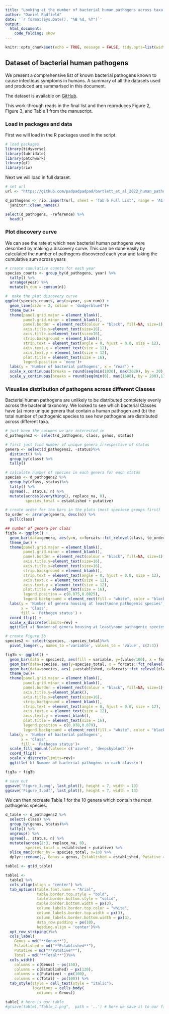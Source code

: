 ```yaml
---
title: "Looking at the number of bacterial human pathogens across taxa."
author: "Daniel Padfield"
date: '`r format(Sys.Date(), "%B %d, %Y")`'
output: 
  html_document:
    code_folding: show
---
```


```r
knitr::opts_chunk$set(echo = TRUE, message = FALSE, tidy.opts=list(width.cutoff=50), tidy = TRUE)
```

## Dataset of bacterial human pathogens

We present a comprehensive list of known bacterial pathogens known to cause infectious symptoms in humans. A summary of all the datasets used and produced are summarised in this document.

The dataset is available on [GitHub](https://github.com/padpadpadpad/bartlett_et_al_2022_human_pathogens/tree/master/data).

This work-through reads in the final list and then reproduces Figure 2, Figure 3, and Table 1 from the manuscript.

### Load in packages and data

First we will load in the R packages used in the script.

```r
# load packages
library(tidyverse)
library(lubridate)
library(patchwork)
library(gt)
library(rio)
```

Next we will load in full dataset.

```r
# set url
url <- "https://github.com/padpadpadpad/bartlett_et_al_2022_human_pathogens/raw/master/data/bacteria_human_pathogens.xlsx"

d_pathogens <- rio::import(url, sheet = 'Tab 6 Full List', range = 'A1:J1514') %>%
  janitor::clean_names()

select(d_pathogens, -reference) %>%
  head()
```

### Plot discovery curve

We can see the rate at which new bacterial human pathogens were described by making a discovery curve. This can be done easily by calculated the number of pathogens discovered each year and taking the cumulative sum across years

```r
# create cumulative counts for each year
species_counts <- group_by(d_pathogens, year) %>%
  tally() %>%
  arrange(year) %>%
  mutate(n_cum = cumsum(n))

#  make the plot discovery curve
ggplot(species_counts, aes(x=year, y=n_cum)) +
  geom_line(size = 2, colour = 'dodgerblue4')+
  theme_bw()+
  theme(panel.grid.major = element_blank(), 
        panel.grid.minor = element_blank(),
        panel.border = element_rect(colour = "black", fill=NA, size=1), 
        axis.title.y=element_text(size=16),
        axis.title.x=element_text(size=16),
        strip.background = element_blank(),
        strip.text = element_text(angle = 0, hjust = 0.0, size = 12), 
        axis.text.x = element_text(size = 12),
        axis.text.y = element_text(size = 12),
        plot.title = element_text(size = 16),
        legend.position = 'none')+
  labs(y = 'Number of bacterial pathogens', x = 'Year') +
  scale_x_continuous(breaks = round(seq(min(1820), max(2020), by = 20),1)) +
  scale_y_continuous(breaks = round(seq(min(0), max(1600), by = 200),1), limits = c(0, 1600))
```

### Visualise distribution of pathogens across different Classes

Bacterial human pathogens are unlikely to be distributed completely evenly across the bacterial taxonomy. We looked to see which bacterial Classes have (a) more unique genera that contain a human pathogen and (b) the total number of pathogenic species to see how pathogens are distributed across different taxa.

```r
# just keep the columns we are interested in
d_pathogens2 <- select(d_pathogens, class, genus, status)

# first just find number of unique genera irrespective of status
genera <- select(d_pathogens2, -status)%>%
  distinct() %>%
  group_by(class) %>%
  tally()

# calculate number of species in each genera for each status
species <- d_pathogens2 %>%
  group_by(class, status)%>%
  tally() %>% 
  spread(., status, n) %>%
  mutate(across(everything(), replace_na, 0),
         species_total = established + putative)

# create order for the bars in the plots (most speciose groups first)
to_order <- arrange(genera, desc(n)) %>%
  pull(class)

## number of genera per class
fig3a <- ggplot() + 
  geom_bar(data=genera, aes(y=n, x=forcats::fct_relevel(class, to_order)), stat="identity", fill = 'azure4') +
  theme_bw() +
  theme(panel.grid.major = element_blank(), 
        panel.grid.minor = element_blank(),
        panel.border = element_rect(colour = "black", fill=NA, size=1), 
        axis.title.y=element_text(size=16),
        axis.title.x=element_text(size=16),
        strip.background = element_blank(),
        strip.text = element_text(angle = 0, hjust = 0.0, size = 12), 
        axis.text.x = element_text(size = 12),
        axis.text.y = element_text(size = 12),
        plot.title = element_text(size = 16),
        legend.position = c(0.875,0.0825),
        legend.background = element_rect(fill = "white", color = "black")) +
  labs(y = 'Number of genera housing at least\none pathogenic species',
       x = 'Class',
       fill = 'Pathogen status') +
  coord_flip() +
  scale_x_discrete(limits=rev) +
  ggtitle('a) Number of genera housing at least\none pathogenic species')

# create Figure 3b
species2 <- select(species, -species_total)%>%
  pivot_longer(., names_to ='variable', values_to = 'value', c(2:3))

fig3b <- ggplot() + 
  geom_bar(data = species2, aes(fill = variable, y=(value/100), x = forcats::fct_relevel(class, to_order)), position="stack", stat ="identity") +
  geom_bar(data=species, aes(y=species_total, x = forcats::fct_relevel(class, to_order)), position = "stack", stat ="identity", fill = 'deepskyblue2') +
  geom_bar(data=species, aes( y=established, x=forcats::fct_relevel(class, to_order)), position="stack", stat="identity", fill = 'azure4') +
  theme_bw()+
  theme(panel.grid.major = element_blank(), 
        panel.grid.minor = element_blank(),
        panel.border = element_rect(colour = "black", fill=NA, size=1), 
        axis.title.y=element_blank(),
        axis.title.x=element_text(size=16),
        strip.background = element_blank(),
        strip.text = element_text(angle = 0, hjust = 0.0, size = 12), 
        axis.text.x = element_text(size = 12),
        axis.text.y = element_blank(),
        plot.title = element_text(size = 16),
        legend.position = c(0.878,0.079),
        legend.background = element_rect(fill = "white", color = "black"))+
  labs(y = 'Number of bacterial pathogens',
       x = 'Class',
       fill = 'Pathogen status')+
  scale_fill_manual(values= c('azure4', 'deepskyblue2'))+
  coord_flip() +
  scale_x_discrete(limits=rev)+
  ggtitle('b) Number of bacterial pathogens in each class\n')

fig3a + fig3b

# save out
ggsave('Figure_3.png', last_plot(), height = 7, width = 13)
ggsave('Figure_3.pdf', last_plot(), height = 7, width = 13)

```

We can then recreate Table 1 for the 10 genera which contain the most pathogenic species.

```r
d_table <- d_pathogens2 %>%
  select(-class) %>%
  group_by(genus, status)%>%
  tally() %>%
  ungroup() %>%
  spread(., status, n) %>%
  mutate(across(2:3, replace_na, 0),
         species_total = established + putative) %>%
  slice_max(order_by = species_total, n=10) %>%
  dplyr::rename(., Genus = genus, Established = established, Putative = putative, Total = species_total) 

table1 <- gt(d_table)

table1 <- 
  table1 %>%
  cols_align(align = "center") %>%
  tab_options(table.font.name = "Arial",
              table.border.top.style = "bold",
              table.border.bottom.style = "solid",
              table.border.bottom.width = px(3),
              column_labels.border.top.color = "white",
              column_labels.border.top.width = px(3),
              column_labels.border.bottom.width = px(3),
              data_row.padding = px(10),
              heading.align = 'center')%>% 
  opt_row_striping()%>%
  cols_label(
    Genus = md("**Genus**"),
    Established = md("**Established**"),
    Putative = md("**Putative**"),
    Total = md("**Total**"))%>% 
  cols_width(
    columns = c(Genus) ~ px(150),
    columns = c(Established) ~ px(120),
    columns = c(Putative) ~ px(100),
    columns = c(Total) ~ px(100)) %>%
  tab_style(style = cell_text(style = "italic"),
            locations = cells_body(
              columns = Genus))

table1 # here is our table
#gtsave(table1,"Table_1.png",  path = '..') # here we save it to our figures folder

```